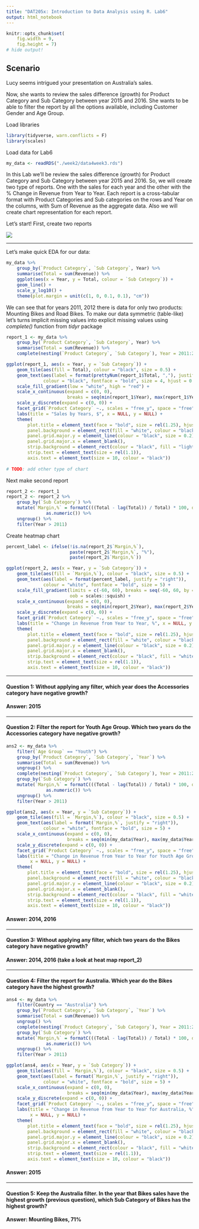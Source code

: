 ```yaml
---
title: "DAT205x: Introduction to Data Analysis using R. Lab6"
output: html_notebook
---
```


```r
knitr::opts_chunk$set(
    fig.width = 9,
    fig.height = 7)
# hide output!
```

## Scenario

Lucy seems intrigued your presentation on Australia's sales.

Now, she wants to review the sales difference (growth) for Product Category and Sub Category between year 2015 and 2016. She wants to be able to filter the report by all the options available, including Customer Gender and Age Group.

Load libraries
```r
library(tidyverse, warn.conflicts = F)
library(scales)
```
Load data for Lab6
```r
my_data <- readRDS("./week2/data4week3.rds")
```

In this Lab we'll be review the sales difference (growth) for Product Category and Sub Category between year 2015 and 2016. So, we will create two type of reports. One with the sales for each year and the other with the % Change in Revenue from Year to Year. Each report is a cross-tabular format with Product Categories and Sub categories on the rows and Year on the columns, with Sum of Revenue as the aggregate data. Also we will create chart representation for each report.

Let's start! First, create two reports

![](../img/mod6-lab6-img2.png)
  
---  
  
Let's make quick EDA for our data:
```r
my_data %>%
    group_by(`Product Category`, `Sub Category`, Year) %>%
    summarise(Total = sum(Revenue)) %>%
    ggplot(aes(x = Year, y = Total, colour = `Sub Category`)) +
    geom_line() +
    scale_y_log10() +
    theme(plot.margin = unit(c(1, 0, 0.1, 0.1), "cm"))
```
We can see that for years 2011, 2012 there is data for only two products: Mounting Bikes and Road Bikes. To make our data symmetric (table-like) let's turns implicit missing values into explicit missing values using *complete()* function from *tidyr* package   
```r
report_1 <- my_data %>%
    group_by(`Product Category`, `Sub Category`, Year) %>%
    summarise(Total = sum(Revenue)) %>%
    complete(nesting(`Product Category`, `Sub Category`), Year = 2011:2016)
```
```r
ggplot(report_1, aes(x = Year, y = `Sub Category`)) +
    geom_tile(aes(fill = Total), colour = "black", size = 0.5) +
    geom_text(aes(label = format(prettyNum(report_1$Total, ","), justify = "right")),
              colour = "black", fontface = "bold", size = 4, hjust = 0.6) +
    scale_fill_gradient(low = "white", high = "red") +
    scale_x_continuous(expand = c(0, 0),
                       breaks = seq(min(report_1$Year), max(report_1$Year), 1)) +
    scale_y_discrete(expand = c(0, 0)) +
    facet_grid(`Product Category` ~., scales = "free_y", space = "free") +
    labs(title = "Sales by Years, $", x = NULL, y = NULL) +
    theme(
        plot.title = element_text(face = "bold", size = rel(1.25), hjust = 0.5),
        panel.background = element_rect(fill = "white", colour = "black", size = 0.5),
        panel.grid.major.y = element_line(colour = "black", size = 0.2),
        panel.grid.major.x = element_blank(),
        strip.background = element_rect(colour = "black", fill = "lightblue", size = 0.5),
        strip.text = element_text(size = rel(1.1)),
        axis.text = element_text(size = 10, colour = "black"))
        
# TODO: add other type of chart
```
Next make second report
```r
report_2 <- report_1
report_2 <- report_2 %>%
    group_by(`Sub Category`) %>%
    mutate(`Margin,%` = formatC(((Total - lag(Total)) / Total) * 100, digits = 0, format = "d") %>%
               as.numeric()) %>%
    ungroup() %>%
    filter(Year > 2011)
```
Create heatmap chart
```r
percent_label <- ifelse(!is.na(report_2$`Margin,%`),
                        paste(report_2$`Margin,%`, "%"),
                        paste(report_2$`Margin,%`))

ggplot(report_2, aes(x = Year, y = `Sub Category`)) +
    geom_tile(aes(fill = `Margin,%`), colour = "black", size = 0.5) +
    geom_text(aes(label = format(percent_label, justify = "right")),
              colour = "white", fontface = "bold", size = 5) +
    scale_fill_gradient(limits = c(-60, 60), breaks = seq(-60, 60, by = 20),
                        oob = scales::squish) +
    scale_x_continuous(expand = c(0, 0),
                       breaks = seq(min(report_2$Year), max(report_2$Year), 1)) +
    scale_y_discrete(expand = c(0, 0)) +
    facet_grid(`Product Category` ~., scales = "free_y", space = "free") +
    labs(title = "Change in Revenue from Year to Year, %", x = NULL, y = NULL) +
    theme(
        plot.title = element_text(face = "bold", size = rel(1.25), hjust = 0.5),
        panel.background = element_rect(fill = "white", colour = "black", size = 0.5),
        panel.grid.major.y = element_line(colour = "black", size = 0.2),
        panel.grid.major.x = element_blank(),
        strip.background = element_rect(colour = "black", fill = "white", size = 0.5),
        strip.text = element_text(size = rel(1.1)),
        axis.text = element_text(size = 10, colour = "black"))
```

---

#### **Question 1:** Without applying any filter, which year does the Accessories category have negative growth?
#### **Answer:** 2015

---

#### **Question 2:** Filter the report for Youth Age Group. Which two years do the Accessories category have negative growth?
```r
ans2 <- my_data %>%
    filter(`Age Group` == "Youth") %>%
    group_by(`Product Category`, `Sub Category`, `Year`) %>%
    summarise(Total = sum(Revenue)) %>%
    ungroup() %>%
    complete(nesting(`Product Category`, `Sub Category`), Year = 2011:2016) %>%
    group_by(`Sub Category`) %>%
    mutate(`Margin,%` = formatC(((Total - lag(Total)) / Total) * 100, digits = 0, format = "d") %>%
               as.numeric()) %>%
    ungroup() %>%
    filter(Year > 2011)
```
```r
ggplot(ans2, aes(x = Year, y = `Sub Category`)) +
    geom_tile(aes(fill = `Margin,%`), colour = "black", size = 0.5) +
    geom_text(aes(label = format(`Margin,%`, justify = "right")),
              colour = "white", fontface = "bold", size = 5) +
    scale_x_continuous(expand = c(0, 0),
                       breaks = seq(min(my_data$Year), max(my_data$Year), 1)) +
    scale_y_discrete(expand = c(0, 0)) +
    facet_grid(`Product Category` ~., scales = "free_y", space = "free") +
    labs(title = "Change in Revenue from Year to Year for Youth Age Group, %",
         x = NULL, y = NULL) +
    theme(
        plot.title = element_text(face = "bold", size = rel(1.25), hjust = 0.5),
        panel.background = element_rect(fill = "white", colour = "black", size = 0.5),
        panel.grid.major.y = element_line(colour = "black", size = 0.2),
        panel.grid.major.x = element_blank(),
        strip.background = element_rect(colour = "black", fill = "white", size = 0.5),
        strip.text = element_text(size = rel(1.1)),
        axis.text = element_text(size = 10, colour = "black"))
```

#### **Answer:** 2014, 2016

---

#### **Question 3:** Without applying any filter, which two years do the Bikes category have negative growth?  
#### **Answer:** 2014, 2016 (take a look at heat map report_2)

---

#### **Question 4:** Filter the report for Australia. Which year do the Bikes category have the highest growth?
```r
ans4 <- my_data %>%
    filter(Country == "Australia") %>%
    group_by(`Product Category`, `Sub Category`, `Year`) %>%
    summarise(Total = sum(Revenue)) %>%
    ungroup() %>%
    complete(nesting(`Product Category`, `Sub Category`), Year = 2011:2016) %>%
    group_by(`Sub Category`) %>%
    mutate(`Margin,%` = formatC(((Total - lag(Total)) / Total) * 100, digits = 0, format = "d") %>%
               as.numeric()) %>%
    ungroup() %>%
    filter(Year > 2011)
```

```r
ggplot(ans4, aes(x = Year, y = `Sub Category`)) +
    geom_tile(aes(fill = `Margin,%`), colour = "black", size = 0.5) +
    geom_text(aes(label = format(`Margin,%`, justify = "right")),
              colour = "white", fontface = "bold", size = 5) +
    scale_x_continuous(expand = c(0, 0),
                       breaks = seq(min(my_data$Year), max(my_data$Year), 1)) +
    scale_y_discrete(expand = c(0, 0)) +
    facet_grid(`Product Category` ~., scales = "free_y", space = "free") +
    labs(title = "Change in Revenue from Year to Year for Australia, %",
         x = NULL, y = NULL) +
    theme(
        plot.title = element_text(face = "bold", size = rel(1.25), hjust = 0.5),
        panel.background = element_rect(fill = "white", colour = "black", size = 0.5),
        panel.grid.major.y = element_line(colour = "black", size = 0.2),
        panel.grid.major.x = element_blank(),
        strip.background = element_rect(colour = "black", fill = "white", size = 0.5),
        strip.text = element_text(size = rel(1.1)),
        axis.text = element_text(size = 10, colour = "black"))
```

#### **Answer:** 2015

---

#### **Question 5:** Keep the Australia filter. In the year that Bikes sales have the highest growth (previous question), which Sub Category of Bikes has the highest growth?

#### **Answer:** Mounting Bikes, 71%